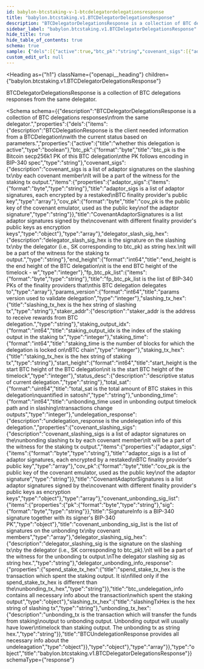 ```yaml
---
id: babylon-btcstaking-v-1-btcdelegatordelegationsresponse
title: "babylon.btcstaking.v1.BTCDelegatorDelegationsResponse"
description: "BTCDelegatorDelegationsResponse is a collection of BTC delegations responses"
sidebar_label: "babylon.btcstaking.v1.BTCDelegatorDelegationsResponse"
hide_title: true
hide_table_of_contents: true
schema: true
sample: {"dels":[{"active":true,"btc_pk":"string","covenant_sigs":[{"adaptor_sigs":["string"],"cov_pk":"string"}],"delegator_slash_sig_hex":"string","end_height":0,"fp_btc_pk_list":["string"],"params_version":0,"slashing_tx_hex":"string","staker_addr":"string","staking_output_idx":0,"staking_time":0,"staking_tx_hex":"string","start_height":0,"status_desc":"string","total_sat":"string","unbonding_time":0,"undelegation_response":{"covenant_slashing_sigs":[{"adaptor_sigs":["string"],"cov_pk":"string"}],"covenant_unbonding_sig_list":[{"pk":"string","sig":"string"}],"delegator_slashing_sig_hex":"string","delegator_unbonding_info_response":{"spend_stake_tx_hex":"string"},"slashing_tx_hex":"string","unbonding_tx_hex":"string"}}]}
custom_edit_url: null
---
```



<Heading
  as={"h1"}
  className={"openapi__heading"}
  children={"babylon.btcstaking.v1.BTCDelegatorDelegationsResponse"}
>
</Heading>



BTCDelegatorDelegationsResponse is a collection of BTC delegations responses
from the same delegator.

<Schema
  schema={{"description":"BTCDelegatorDelegationsResponse is a collection of BTC delegations responses\nfrom the same delegator.","properties":{"dels":{"items":{"description":"BTCDelegationResponse is the client needed information from a BTCDelegation\nwith the current status based on parameters.","properties":{"active":{"title":"whether this delegation is active","type":"boolean"},"btc_pk":{"format":"byte","title":"btc_pk is the Bitcoin secp256k1 PK of this BTC delegation\nthe PK follows encoding in BIP-340 spec","type":"string"},"covenant_sigs":{"description":"covenant_sigs is a list of adaptor signatures on the slashing tx\nby each covenant member\nIt will be a part of the witness for the staking tx output.","items":{"properties":{"adaptor_sigs":{"items":{"format":"byte","type":"string"},"title":"adaptor_sigs is a list of adaptor signatures, each encrypted by a restaked\nBTC finality provider's public key","type":"array"},"cov_pk":{"format":"byte","title":"cov_pk is the public key of the covenant emulator, used as the public key\nof the adaptor signature","type":"string"}},"title":"CovenantAdaptorSignatures is a list adaptor signatures signed by the\ncovenant with different finality provider's public keys as encryption keys","type":"object"},"type":"array"},"delegator_slash_sig_hex":{"description":"delegator_slash_sig_hex is the signature on the slashing tx\nby the delegator (i.e., SK corresponding to btc_pk) as string hex.\nIt will be a part of the witness for the staking tx output.","type":"string"},"end_height":{"format":"int64","title":"end_height is the end height of the BTC delegation\nit is the end BTC height of the timelock - w","type":"integer"},"fp_btc_pk_list":{"items":{"format":"byte","type":"string"},"title":"fp_btc_pk_list is the list of BIP-340 PKs of the finality providers that\nthis BTC delegation delegates to","type":"array"},"params_version":{"format":"int64","title":"params version used to validate delegation","type":"integer"},"slashing_tx_hex":{"title":"slashing_tx_hex is the hex string of slashing tx","type":"string"},"staker_addr":{"description":"staker_addr is the address to receive rewards from BTC delegation.","type":"string"},"staking_output_idx":{"format":"int64","title":"staking_output_idx is the index of the staking output in the staking tx","type":"integer"},"staking_time":{"format":"int64","title":"staking_time is the number of blocks for which the delegation is locked on\nBTC chain","type":"integer"},"staking_tx_hex":{"title":"staking_tx_hex is the hex string of staking tx","type":"string"},"start_height":{"format":"int64","title":"start_height is the start BTC height of the BTC delegation\nit is the start BTC height of the timelock","type":"integer"},"status_desc":{"description":"descriptive status of current delegation.","type":"string"},"total_sat":{"format":"uint64","title":"total_sat is the total amount of BTC stakes in this delegation\nquantified in satoshi","type":"string"},"unbonding_time":{"format":"int64","title":"unbonding_time used in unbonding output timelock path and in slashing\ntransactions change outputs","type":"integer"},"undelegation_response":{"description":"undelegation_response is the undelegation info of this delegation.","properties":{"covenant_slashing_sigs":{"description":"covenant_slashing_sigs is a list of adaptor signatures on the\nunbonding slashing tx by each covenant member\nIt will be a part of the witness for the staking tx output.","items":{"properties":{"adaptor_sigs":{"items":{"format":"byte","type":"string"},"title":"adaptor_sigs is a list of adaptor signatures, each encrypted by a restaked\nBTC finality provider's public key","type":"array"},"cov_pk":{"format":"byte","title":"cov_pk is the public key of the covenant emulator, used as the public key\nof the adaptor signature","type":"string"}},"title":"CovenantAdaptorSignatures is a list adaptor signatures signed by the\ncovenant with different finality provider's public keys as encryption keys","type":"object"},"type":"array"},"covenant_unbonding_sig_list":{"items":{"properties":{"pk":{"format":"byte","type":"string"},"sig":{"format":"byte","type":"string"}},"title":"SignatureInfo is a BIP-340 signature together with its signer's BIP-340 PK","type":"object"},"title":"covenant_unbonding_sig_list is the list of signatures on the unbonding tx\nby covenant members","type":"array"},"delegator_slashing_sig_hex":{"description":"delegator_slashing_sig is the signature on the slashing tx\nby the delegator (i.e., SK corresponding to btc_pk).\nIt will be a part of the witness for the unbonding tx output.\nThe delegator slashing sig as string hex.","type":"string"},"delegator_unbonding_info_response":{"properties":{"spend_stake_tx_hex":{"title":"spend_stake_tx_hex is the transaction which spent the staking output. It is\nfilled only if the spend_stake_tx_hex is different than the\nunbonding_tx_hex","type":"string"}},"title":"btc_undelegation_info contains all necessary info about the transaction\nwhich spent the staking output","type":"object"},"slashing_tx_hex":{"title":"slashingTxHex is the hex string of slashing tx","type":"string"},"unbonding_tx_hex":{"description":"unbonding_tx is the transaction which will transfer the funds from staking\noutput to unbonding output. Unbonding output will usually have lower\ntimelock than staking output. The unbonding tx as string hex.","type":"string"}},"title":"BTCUndelegationResponse provides all necessary info about the undeleagation","type":"object"}},"type":"object"},"type":"array"}},"type":"object","title":"babylon.btcstaking.v1.BTCDelegatorDelegationsResponse"}}
  schemaType={"response"}
>
  
</Schema>
            